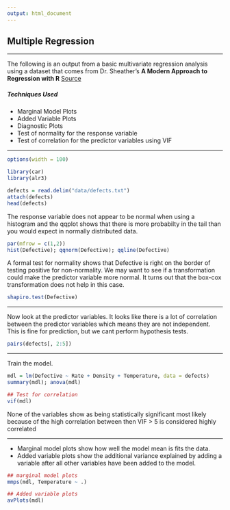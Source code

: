 ```yaml
---
output: html_document
---
```


## **Multiple Regression**

---

The following is an output from a basic multivariate regression analysis using a dataset that comes from Dr. Sheather's **A Modern Approach to Regression with R** [Source](http://www.stat.tamu.edu/~sheather/book/)

##### **Techniques Used**
  * Marginal Model Plots
  * Added Variable Plots
  * Diagnostic Plots
  * Test of normality for the response variable
  * Test of correlation for the predictor variables using VIF
  
---

```r
options(width = 100)

library(car)
library(alr3)

defects = read.delim("data/defects.txt")
attach(defects)
head(defects)
```

The response variable does not appear to be normal when using a histogram and the qqplot shows that there is more probabilty in the tail than you would expect in normally distributed data.

```r
par(mfrow = c(1,2))
hist(Defective); qqnorm(Defective); qqline(Defective)
```

A formal test for normality shows that Defective is right on the border of testing positive for non-normality. We may want to see if a transformation could make the predictor variable more normal. It turns out that the box-cox transformation does not help in this case.

```r
shapiro.test(Defective)
```
---

Now look at the predictor variables. It looks like there is a lot of correlation between the predictor variables which means they are not independent. This is fine for prediction, but we cant perform hypothesis tests.

```r
pairs(defects[, 2:5])
```
---

Train the model.

```r
mdl = lm(Defective ~ Rate + Density + Temperature, data = defects)
summary(mdl); anova(mdl)

## Test for correlation
vif(mdl)
```
None of the variables show as being statistically significant most likely because of the high correlation between then VIF > 5 is considered highly correlated

---

* Marginal model plots show how well the model mean is fits the data.
* Added variable plots show the additional variance explained by adding a variable after all other variables have been added to the model.

```r
## marginal model plots
mmps(mdl, Temperature ~ .)

## Added variable plots
avPlots(mdl)
```
